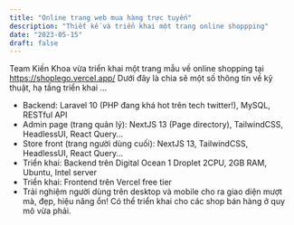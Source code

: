 ```yaml
---
title: "Online trang web mua hàng trực tuyến"
description: "Thiết kế và triển khai một trang online shoppping"
date: "2023-05-15"
draft: false
---
```


Team Kiến Khoa vừa triển khai một trang mẫu về online shopping tại https://shoplego.vercel.app/
Dưới đây là chia sẽ một số thông tin về kỹ thuật, hạ tầng triển khai ...

- Backend: Laravel 10 (PHP đang khá hot trên tech twitter!), MySQL, RESTful API
- Admin page (trang quản lý): NextJS 13 (Page directory), TailwindCSS, HeadlessUI, React Query...
- Store front (trang người dùng cuối): NextJS 13, TailwindCSS, HeadlessUI, React Query...
- Triển khai: Backend trên Digital Ocean 1 Droplet 2CPU, 2GB RAM, Ubuntu, Intel server
- Triển khai: Frontend trên Vercel free tier
- Trải nghiệm người dùng trên desktop và mobile cho ra giao diện mượt mà, đẹp, hiệu năng ổn!
  Có thể triển khai cho các shop bán hàng ở quy mô vừa phải.
